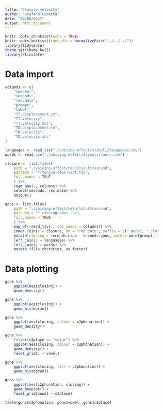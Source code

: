 ```yaml
---
title: "Closure velocity"
author: "Stefano Coretta"
date: "29/06/2017"
output: html_document
---
```


```r
knitr::opts_chunk$set(echo = TRUE)
knitr::opts_knit$set(root.dir = normalizePath("../../../"))
library(tidyverse)
theme_set(theme_bw())
library(rticulate)
```

# Data import

```r
columns <- c(
    "speaker",
    "seconds",
    "rec.date",
    "prompt",
    "label",
    "TT.displacement.sm",
    "TT.velocity",
    "TT.velocity.abs",
    "TD.displacement.sm",
    "TD.velocity",
    "TD.velocity.abs"
)

languages <- read_csv("./voicing-effect/stimuli/languages.csv")
words <- read_csv("./voicing-effect/stimuli/nonce.csv")

closure <- list.files(
    path = "./voicing-effect/results/ultrasound",
    pattern = "*-tongue-clos-cart.tsv",
    full.names = TRUE
    ) %>%
    read_aaa(., columns) %>%
    select(seconds, rec.date) %>%
    unique()

gons <- list.files(
    path = "./voicing-effect/results/ultrasound",
    pattern = "*-closing-gons.tsv",
    full.names = TRUE
    ) %>%
    map_df(~read_tsv(., col_names = columns)) %>%
    inner_join(y = closure, by = "rec.date", suffix = c(".gons", ".clos")) %>%
    mutate(closing = seconds.clos - seconds.gons, word = word(prompt, 2)) %>%
    left_join(y = languages) %>%
    left_join(y = words) %>%
    mutate_if(is.character, as.factor)
```

# Data plotting

```r
gons %>%
    ggplot(aes(closing)) +
    geom_density()
```

```r
gons %>%
    ggplot(aes(closing)) +
    geom_histogram()
```

```r
gons %>%
    ggplot(aes(closing, colour = c2phonation)) +
    geom_density()
```

```r
gons %>%
    filter(c2place == "velar") %>%
    ggplot(aes(closing, colour = c2phonation)) +
    geom_density() +
    facet_grid(. ~ vowel)
```

```r
gons %>%
    ggplot(aes(closing, fill = c2phonation)) +
    geom_histogram()
```

```r
gons %>%
    ggplot(aes(c2phonation, closing)) +
    geom_boxplot() +
    facet_grid(vowel ~ c2place)
```

```r
table(gons$c2phonation, gons$vowel, gons$c2place)
```

